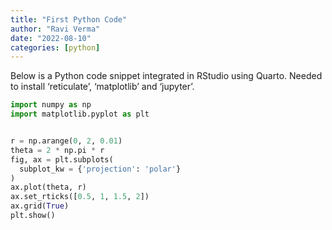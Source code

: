 ```yaml
---
title: "First Python Code"
author: "Ravi Verma"
date: "2022-08-10"
categories: [python]
---
```


Below is a Python code snippet integrated in RStudio using Quarto. Needed to install 'reticulate', 'matplotlib' and 'jupyter'.

```python
import numpy as np
import matplotlib.pyplot as plt


r = np.arange(0, 2, 0.01)
theta = 2 * np.pi * r
fig, ax = plt.subplots(
  subplot_kw = {'projection': 'polar'} 
)
ax.plot(theta, r)
ax.set_rticks([0.5, 1, 1.5, 2])
ax.grid(True)
plt.show()
```
